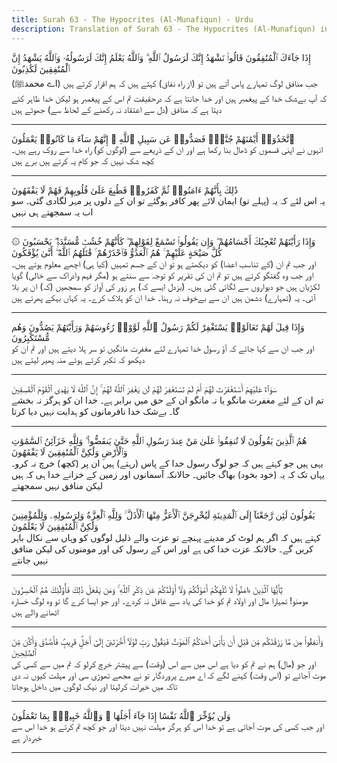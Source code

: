 ```yaml
---
title: Surah 63 - The Hypocrites (Al-Munafiqun) - Urdu
description: Translation of Surah 63 - The Hypocrites (Al-Munafiqun) in Urdu
---
```





<Aside type="quran" title="1">
إِذَا جَآءَكَ ٱلْمُنَٰفِقُونَ قَالُوا۟ نَشْهَدُ إِنَّكَ لَرَسُولُ ٱللَّهِ ۗ وَٱللَّهُ يَعْلَمُ إِنَّكَ لَرَسُولُهُۥ وَٱللَّهُ يَشْهَدُ إِنَّ ٱلْمُنَٰفِقِينَ لَكَٰذِبُونَ
</Aside>

<Aside type="reference" title="1">
(اے محمدﷺ) جب منافق لوگ تمہارے پاس آتے ہیں تو (از راہ نفاق) کہتے ہیں کہ ہم اقرار کرتے ہیں کہ آپ بےشک خدا کے پیغمبر ہیں اور خدا جانتا ہے کہ درحقیقت تم اس کے پیغمبر ہو لیکن خدا ظاہر کئے دیتا ہے کہ منافق (دل سے اعتقاد نہ رکھنے کے لحاظ سے) جھوٹے ہیں
</Aside>

---

<Aside type="quran" title="2">
ٱتَّخَذُوٓا۟ أَيْمَٰنَهُمْ جُنَّةًۭ فَصَدُّوا۟ عَن سَبِيلِ ٱللَّهِ ۚ إِنَّهُمْ سَآءَ مَا كَانُوا۟ يَعْمَلُونَ
</Aside>

<Aside type="reference" title="2">
انہوں نے اپنی قسموں کو ڈھال بنا رکھا ہے اور ان کے ذریعے سے (لوگوں کو) راہ خدا سے روک رہے ہیں۔ کچھ شک نہیں کہ جو کام یہ کرتے ہیں برے ہیں
</Aside>

---

<Aside type="quran" title="3">
ذَٰلِكَ بِأَنَّهُمْ ءَامَنُوا۟ ثُمَّ كَفَرُوا۟ فَطُبِعَ عَلَىٰ قُلُوبِهِمْ فَهُمْ لَا يَفْقَهُونَ
</Aside>

<Aside type="reference" title="3">
یہ اس لئے کہ یہ (پہلے تو) ایمان لائے پھر کافر ہوگئے تو ان کے دلوں پر مہر لگادی گئی۔ سو اب یہ سمجھتے ہی نہیں
</Aside>

---

<Aside type="quran" title="4">
۞ وَإِذَا رَأَيْتَهُمْ تُعْجِبُكَ أَجْسَامُهُمْ ۖ وَإِن يَقُولُوا۟ تَسْمَعْ لِقَوْلِهِمْ ۖ كَأَنَّهُمْ خُشُبٌۭ مُّسَنَّدَةٌۭ ۖ يَحْسَبُونَ كُلَّ صَيْحَةٍ عَلَيْهِمْ ۚ هُمُ ٱلْعَدُوُّ فَٱحْذَرْهُمْ ۚ قَٰتَلَهُمُ ٱللَّهُ ۖ أَنَّىٰ يُؤْفَكُونَ
</Aside>

<Aside type="reference" title="4">
اور جب تم ان (کے تناسب اعضا) کو دیکھتے ہو تو ان کے جسم تمہیں (کیا ہی) اچھے معلوم ہوتے ہیں۔ اور جب وہ گفتگو کرتے ہیں تو تم ان کی تقریر کو توجہ سے سنتے ہو (مگر فہم وادراک سے خالی) گویا لکڑیاں ہیں جو دیواروں سے لگائی گئی ہیں۔ (بزدل ایسے کہ) ہر زور کی آواز کو سمجھیں (کہ) ان پر بلا آئی۔ یہ (تمہارے) دشمن ہیں ان سے بےخوف نہ رہنا۔ خدا ان کو ہلاک کرے۔ یہ کہاں بہکے پھرتے ہیں
</Aside>

---

<Aside type="quran" title="5">
وَإِذَا قِيلَ لَهُمْ تَعَالَوْا۟ يَسْتَغْفِرْ لَكُمْ رَسُولُ ٱللَّهِ لَوَّوْا۟ رُءُوسَهُمْ وَرَأَيْتَهُمْ يَصُدُّونَ وَهُم مُّسْتَكْبِرُونَ
</Aside>

<Aside type="reference" title="5">
اور جب ان سے کہا جائے کہ آؤ رسول خدا تمہارے لئے مغفرت مانگیں تو سر ہلا دیتے ہیں اور تم ان کو دیکھو کہ تکبر کرتے ہوئے منہ پھیر لیتے ہیں
</Aside>

---

<Aside type="quran" title="6">
سَوَآءٌ عَلَيْهِمْ أَسْتَغْفَرْتَ لَهُمْ أَمْ لَمْ تَسْتَغْفِرْ لَهُمْ لَن يَغْفِرَ ٱللَّهُ لَهُمْ ۚ إِنَّ ٱللَّهَ لَا يَهْدِى ٱلْقَوْمَ ٱلْفَٰسِقِينَ
</Aside>

<Aside type="reference" title="6">
تم ان کے لئے مغفرت مانگو یا نہ مانگو ان کے حق میں برابر ہے۔ خدا ان کو ہرگز نہ بخشے گا۔ بےشک خدا نافرمانوں کو ہدایت نہیں دیا کرتا
</Aside>

---

<Aside type="quran" title="7">
هُمُ ٱلَّذِينَ يَقُولُونَ لَا تُنفِقُوا۟ عَلَىٰ مَنْ عِندَ رَسُولِ ٱللَّهِ حَتَّىٰ يَنفَضُّوا۟ ۗ وَلِلَّهِ خَزَآئِنُ ٱلسَّمَٰوَٰتِ وَٱلْأَرْضِ وَلَٰكِنَّ ٱلْمُنَٰفِقِينَ لَا يَفْقَهُونَ
</Aside>

<Aside type="reference" title="7">
یہی ہیں جو کہتے ہیں کہ جو لوگ رسول خدا کے پاس (رہتے) ہیں ان پر (کچھ) خرچ نہ کرو۔ یہاں تک کہ یہ (خود بخود) بھاگ جائیں۔ حالانکہ آسمانوں اور زمین کے خزانے خدا ہی کہ ہیں لیکن منافق نہیں سمجھتے
</Aside>

---

<Aside type="quran" title="8">
يَقُولُونَ لَئِن رَّجَعْنَآ إِلَى ٱلْمَدِينَةِ لَيُخْرِجَنَّ ٱلْأَعَزُّ مِنْهَا ٱلْأَذَلَّ ۚ وَلِلَّهِ ٱلْعِزَّةُ وَلِرَسُولِهِۦ وَلِلْمُؤْمِنِينَ وَلَٰكِنَّ ٱلْمُنَٰفِقِينَ لَا يَعْلَمُونَ
</Aside>

<Aside type="reference" title="8">
کہتے ہیں کہ اگر ہم لوٹ کر مدینے پہنچے تو عزت والے ذلیل لوگوں کو وہاں سے نکال باہر کریں گے۔ حالانکہ عزت خدا کی ہے اور اس کے رسول کی اور مومنوں کی لیکن منافق نہیں جانتے
</Aside>

---

<Aside type="quran" title="9">
يَٰٓأَيُّهَا ٱلَّذِينَ ءَامَنُوا۟ لَا تُلْهِكُمْ أَمْوَٰلُكُمْ وَلَآ أَوْلَٰدُكُمْ عَن ذِكْرِ ٱللَّهِ ۚ وَمَن يَفْعَلْ ذَٰلِكَ فَأُو۟لَٰٓئِكَ هُمُ ٱلْخَٰسِرُونَ
</Aside>

<Aside type="reference" title="9">
مومنو! تمہارا مال اور اولاد تم کو خدا کی یاد سے غافل نہ کردے۔ اور جو ایسا کرے گا تو وہ لوگ خسارہ اٹھانے والے ہیں
</Aside>

---

<Aside type="quran" title="10">
وَأَنفِقُوا۟ مِن مَّا رَزَقْنَٰكُم مِّن قَبْلِ أَن يَأْتِىَ أَحَدَكُمُ ٱلْمَوْتُ فَيَقُولَ رَبِّ لَوْلَآ أَخَّرْتَنِىٓ إِلَىٰٓ أَجَلٍۢ قَرِيبٍۢ فَأَصَّدَّقَ وَأَكُن مِّنَ ٱلصَّٰلِحِينَ
</Aside>

<Aside type="reference" title="10">
اور جو (مال) ہم نے تم کو دیا ہے اس میں سے اس (وقت) سے پیشتر خرچ کرلو کہ تم میں سے کسی کی موت آجائے تو (اس وقت) کہنے لگے کہ اے میرے پروردگار تو نے مجھے تھوڑی سی اور مہلت کیوں نہ دی تاکہ میں خیرات کرلیتا اور نیک لوگوں میں داخل ہوجاتا
</Aside>

---

<Aside type="quran" title="11">
وَلَن يُؤَخِّرَ ٱللَّهُ نَفْسًا إِذَا جَآءَ أَجَلُهَا ۚ وَٱللَّهُ خَبِيرٌۢ بِمَا تَعْمَلُونَ
</Aside>

<Aside type="reference" title="11">
اور جب کسی کی موت آجاتی ہے تو خدا اس کو ہرگز مہلت نہیں دیتا اور جو کچھ تم کرتے ہو خدا اس سے خبردار ہے
</Aside>

---
